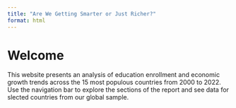 ```yaml
---
title: "Are We Getting Smarter or Just Richer?"
format: html
---
```


# Welcome

This website presents an analysis of education enrollment and economic growth trends across the 15 most populous countries from 2000 to 2022. Use the navigation bar to explore the sections of the report and see data for slected countries from our global sample.